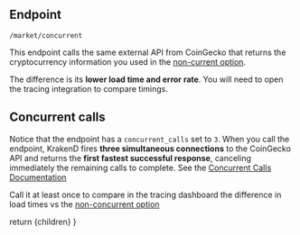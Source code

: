 
## Endpoint
```
/market/concurrent
```

This endpoint calls the same external API from CoinGecko that returns the cryptocurrency information you used in the [non-current option](/demo/use-cases/market-concurrent).

The difference is its **lower load time and error rate**. You will need to open the tracing integration to compare timings.

## Concurrent calls
Notice that the endpoint has a `concurrent_calls` set to `3`. When you call the endpoint, KrakenD fires **three simultaneous connections** to the CoinGecko API and returns the **first fastest successful response**, canceling immediately the remaining calls to complete. See the [Concurrent Calls Documentation](https://www.krakend.io/docs/endpoints/concurrent-requests/)

Call it at least once to compare in the tracing dashboard the difference in load times vs the [non-concurrent option](/demo/use-cases/market-simple)

<URLInputBox endpoint="http://localhost:8080/market/concurrent" placeholder="" />

  return <MdxLayout>{children}</MdxLayout>
}
